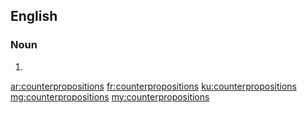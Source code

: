 ==English==

===Noun===
{{head|en|plural}}

# {{plural of|counterproposition|lang=en}}

[[ar:counterpropositions]]
[[fr:counterpropositions]]
[[ku:counterpropositions]]
[[mg:counterpropositions]]
[[my:counterpropositions]]